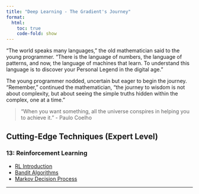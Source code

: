 ```yaml
---
title: "Deep Learning - The Gradient's Journey"
format:
  html:
    toc: true
    code-fold: show
---
```


"The world speaks many languages," the old mathematician said to the young programmer. "There is the language of numbers, the language of patterns, and now, the language of machines that learn. To understand this language is to discover your Personal Legend in the digital age."

The young programmer nodded, uncertain but eager to begin the journey.
"Remember," continued the mathematician, "the journey to wisdom is not about complexity, but about seeing the simple truths hidden within the complex, one at a time."

> "When you want something, all the universe conspires in helping you to achieve it." - Paulo Coelho

## Cutting-Edge Techniques (Expert Level)

###  13: Reinforcement Learning
- [RL Introduction](expert/1-rl-fundamentals.qmd)
- [Bandit Algorithms](expert/2-bandit-algos.qmd)
- [Markov Decision Process](expert/3-markov-decision-process.qmd)

---
